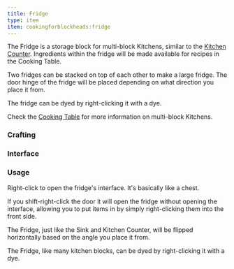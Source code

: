 ```yaml
---
title: Fridge
type: item
item: cookingforblockheads:fridge
---
```



The Fridge is a storage block for multi-block Kitchens, similar to the [Kitchen Counter](counter).
Ingredients within the fridge will be made available for recipes in the Cooking Table.

Two fridges can be stacked on top of each other to make a large fridge. The door hinge of the fridge will be placed depending on what direction you place it from.

The fridge can be dyed by right-clicking it with a dye.

Check the [Cooking Table](cooking_table) for more information on multi-block Kitchens.

### Crafting

<CraftingRecipe recipe="cookingforblockheads:fridge"/>

### Interface

<InterfaceScreen screen={fridgeImage.src}>
<InterfaceArea x="12" y="32" width="328" height="112" name="Storage" color="lime"/>
<InterfaceArea x="12" y="166" width="328" height="112" name="Player Inventory" color="purple"/>
<InterfaceArea x="12" y="282" width="328" height="40" name="Player Hotbar" color="purple"/>
</InterfaceScreen>

### Usage

Right-click to open the fridge's interface. It's basically like a chest.

If you shift-right-click the door it will open the fridge without opening the interface, allowing you to put items in by simply right-clicking them into the front side.

The Fridge, just like the Sink and Kitchen Counter, will be flipped horizontally based on the angle you place it from.

The Fridge, like many kitchen blocks, can be dyed by right-clicking it with a dye.